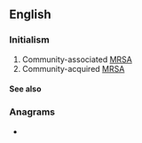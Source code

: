 ==English==

===Initialism===
{{rfc-header|lang=en|Initialism}}
{{head|en|initialism}}

# Community-associated [[MRSA]]
# Community-acquired [[MRSA]]

====See also====
{{projectlinks
|pedia}}

===Anagrams===
* {{anagrams|en|a=aacmrs|cam'ras}}
